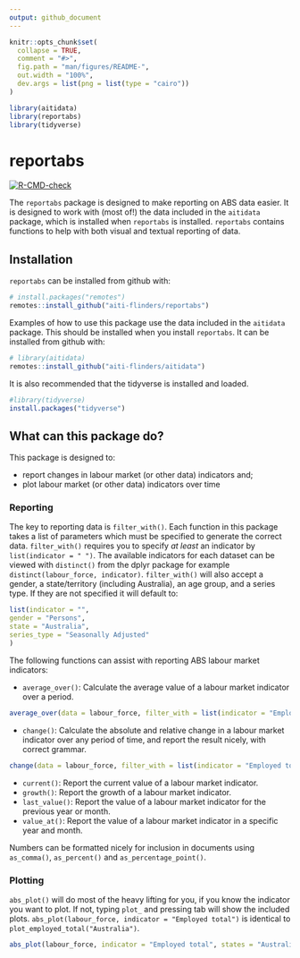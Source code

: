 ```yaml
---
output: github_document
---
```


<!-- README.md is generated from README.Rmd. Please edit that file -->

```r
knitr::opts_chunk$set(
  collapse = TRUE,
  comment = "#>",
  fig.path = "man/figures/README-",
  out.width = "100%",
  dev.args = list(png = list(type = "cairo"))
)

library(aitidata)
library(reportabs)
library(tidyverse)
```

# reportabs

<!-- badges: start -->
[![R-CMD-check](https://github.com/aiti-flinders/reportabs/workflows/R-CMD-check/badge.svg)](https://github.com/aiti-flinders/reportabs/actions)
<!-- badges: end -->


The `reportabs` package is designed to make reporting on ABS data 
easier. It is designed to work with (most of!) the data included in the
`aitidata` package, which is installed when `reportabs` is installed. 
`reportabs` contains functions to help with both visual and textual reporting
of data. 


## Installation
`reportabs` can be installed from github with:

```r
# install.packages("remotes")
remotes::install_github("aiti-flinders/reportabs")
```

Examples of how to use this package use the data included in the `aitidata` package.
This should be installed when you install `reportabs`. It can be installed from github with:

```r
# library(aitidata)
remotes::install_github("aiti-flinders/aitidata")
```

It is also recommended that the tidyverse is installed and loaded.

``` r
#library(tidyverse)
install.packages("tidyverse")
```

## What can this package do?
This package is designed to:

- report changes in labour market (or other data) indicators and;
- plot labour market (or other data) indicators over time

### Reporting
The key to reporting data is `filter_with()`. Each function in this package takes a list 
of parameters which must be specified to generate the correct data. `filter_with()` requires 
you to specify *at least* an indicator by `list(indicator = " ")`. The available indicators 
for each dataset can be viewed with `distinct()` from the dplyr package for example `distinct(labour_force, indicator)`. 
`filter_with()` will also accept a gender, a state/territory (including Australia), an age group,
and a series type. If they are not specified it will default to:
``` r
list(indicator = "",
gender = "Persons",
state = "Australia",
series_type = "Seasonally Adjusted"
)
```

The following functions can assist with reporting ABS labour market indicators:


- `average_over()`: Calculate the average value of a labour market indicator over a period.
``` r
average_over(data = labour_force, filter_with = list(indicator = "Employed total"), between = c(2010, 2020))
```
- `change()`: Calculate the absolute and relative change in a labour market indicator over any period of time,
and report the result nicely, with correct grammar. 
``` r
change(data = labour_force, filter_with = list(indicator = "Employed total"))
```
- `current()`: Report the current value of a labour market indicator. 
- `growth()`: Report the growth of a labour market indicator.
- `last_value()`: Report the value of a labour market indicator for the previous year or month.
- `value_at()`: Report the value of a labour market indicator in a specific year and month.

Numbers can be formatted nicely for inclusion in documents using `as_comma()`, `as_percent()` and `as_percentage_point()`.

### Plotting
`abs_plot()` will do most of the heavy lifting for you, if you know the indicator you want to plot. If not,
typing `plot_` and pressing tab will show the included plots.  `abs_plot(labour_force, indicator = "Employed total")` is identical to `plot_employed_total("Australia")`. 

```r
abs_plot(labour_force, indicator = "Employed total", states = "Australia")
```
